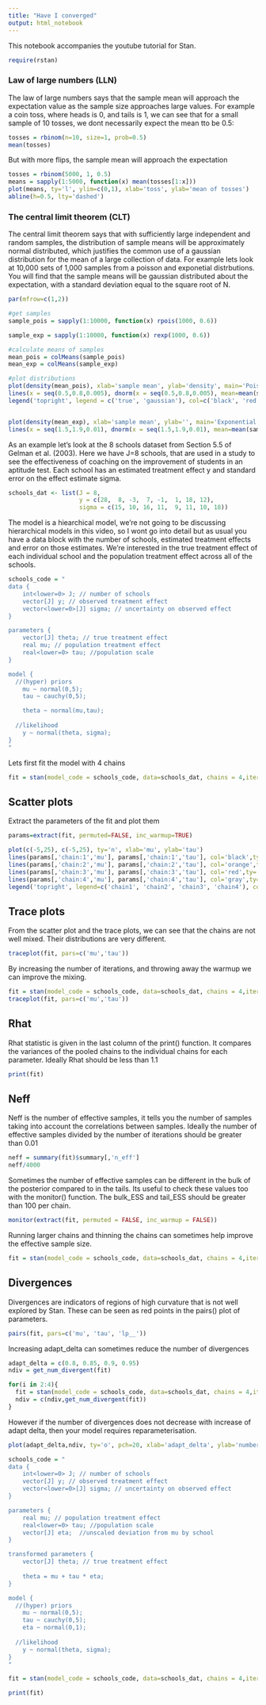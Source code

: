 ```yaml
---
title: "Have I converged"
output: html_notebook
---
```



This notebook accompanies the youtube tutorial for Stan.
```r
require(rstan)
```

### Law of large numbers (LLN)
The law of large numbers says that the sample mean will approach the expectation value as the sample size approaches large values. For example a coin toss, where heads is 0, and tails is 1, we can see that for a small sample of 10 tosses, we dont necessarily expect the mean tto be 0.5: 

```r
tosses = rbinom(n=10, size=1, prob=0.5)
mean(tosses)
```

But with more flips, the sample mean will approach the expectation

```r
tosses = rbinom(5000, 1, 0.5) 
means = sapply(1:5000, function(x) mean(tosses[1:x]))
plot(means, ty='l', ylim=c(0,1), xlab='toss', ylab='mean of tosses')
abline(h=0.5, lty='dashed')
```

### The central limit theorem (CLT)
The central limit theorem says that with sufficiently large independent and random samples, the distribution of sample means will be approximately normal distributed, which justifies the common use of a gaussian distribution for the mean of a large collection of data. For example lets look at 10,000 sets of 1,000 samples from a poisson and exponetial distrbutions. You will find that the sample means will be gaussian distributed about the expectation, with a standard deviation equal to the square root of N. 

```r
par(mfrow=c(1,2))

#get samples
sample_pois = sapply(1:10000, function(x) rpois(1000, 0.6))

sample_exp = sapply(1:10000, function(x) rexp(1000, 0.6))

#calculate means of samples 
mean_pois = colMeans(sample_pois)
mean_exp = colMeans(sample_exp)

#plot distributions
plot(density(mean_pois), xlab='sample mean', ylab='density', main='Poisson distribution')
lines(x = seq(0.5,0.8,0.005), dnorm(x = seq(0.5,0.8,0.005), mean=mean(sample_pois), sd=sd(sample_pois)/sqrt(1000)), col='red', lty='dotted') #plot the gaussian approximation
legend('topright', legend = c('true', 'gaussian'), col=c('black', 'red'), lty=c('solid', 'dotted'), bty='n')


plot(density(mean_exp), xlab='sample mean', ylab='', main='Exponential distribution')
lines(x = seq(1.5,1.9,0.01), dnorm(x = seq(1.5,1.9,0.01), mean=mean(sample_exp), sd=sd(sample_exp)/sqrt(1000)), col='red', lty='dotted') #plot the gaussian approximation
```


As an example let's look at the 8 schools dataset from Section 5.5 of Gelman et al. (2003). Here we have J=8 schools, that are used in a study to see the effectiveness of coaching on the improvement of students in an aptitude test. Each school has an estimated treatment effect y and standard error on the effect estimate sigma.

```r
schools_dat <- list(J = 8, 
                    y = c(28,  8, -3,  7, -1,  1, 18, 12),
                    sigma = c(15, 10, 16, 11,  9, 11, 10, 18))

```

The model is a hiearchical model, we're not going to be discussing hierarchical models in this video, so I  wont go into detail but as usual you have a data block with the number of schools, estimated treatment effects and error on those estimates. We're interested in the true treatment effect of each individual school and the population treatment effect across all of the schools. 

```r
schools_code = "
data {
    int<lower=0> J; // number of schools
    vector[J] y; // observed treatment effect
    vector<lower=0>[J] sigma; // uncertainty on observed effect
}

parameters {
    vector[J] theta; // true treatment effect
    real mu; // population treatment effect
    real<lower=0> tau; //population scale
}

model {
  //(hyper) priors
    mu ~ normal(0,5);
    tau ~ cauchy(0,5);

    theta ~ normal(mu,tau);
  
  //likelihood
    y ~ normal(theta, sigma);
}
"
```


Lets first fit the model with 4 chains 
```r
fit = stan(model_code = schools_code, data=schools_dat, chains = 4,iter = 20)
```

## Scatter plots

Extract the parameters of the fit and plot them
```r
params=extract(fit, permuted=FALSE, inc_warmup=TRUE)
```

```r
plot(c(-5,25), c(-5,25), ty='n', xlab='mu', ylab='tau')
lines(params[,'chain:1','mu'], params[,'chain:1','tau'], col='black',ty='o', pch=20)
lines(params[,'chain:2','mu'], params[,'chain:2','tau'], col='orange',ty='o', pch=20)
lines(params[,'chain:3','mu'], params[,'chain:3','tau'], col='red',ty='o', pch=20)
lines(params[,'chain:4','mu'], params[,'chain:4','tau'], col='gray',ty='o', pch=20)
legend('topright', legend=c('chain1', 'chain2', 'chain3', 'chain4'), col=c('black', 'orange', 'red', 'gray'), lty='solid', bty='n')
```

## Trace plots

From the scatter plot and the trace plots, we can see that the chains are not well mixed. Their distributions are very different. 

```r
traceplot(fit, pars=c('mu','tau'))
```

By increasing the number of iterations, and throwing away the warmup we can improve the mixing.

```r
fit = stan(model_code = schools_code, data=schools_dat, chains = 4,iter = 1000)
traceplot(fit, pars=c('mu','tau'))
```

## Rhat 
Rhat statistic is given in the last column of the print() function. It compares the variances of the pooled chains to the individual chains for each parameter. Ideally Rhat should be less than 1.1 
```r
print(fit)
```

## Neff
Neff is the number of effective samples, it tells you the number of samples taking into account the correlations between samples. Ideally the number of effective samples divided by the number of iterations should be greater than 0.01
```r
neff = summary(fit)$summary[,'n_eff']
neff/4000
```

Sometimes the number of effective samples can be different in the bulk of the posterior compared to in the tails. Its useful to check these values too with the monitor() function. The bulk_ESS and tail_ESS should be greater than 100 per chain. 
```r
monitor(extract(fit, permuted = FALSE, inc_warmup = FALSE))
```

Running larger chains and thinning the chains can sometimes help improve the effective sample size.
```r
fit = stan(model_code = schools_code, data=schools_dat, chains = 4,iter = 10000, warmup = 500)
```

## Divergences 

Divergences are indicators of regions of high curvature that is not well explored by Stan. These can be seen as red points in the pairs() plot of parameters. 
```r
pairs(fit, pars=c('mu', 'tau', 'lp__'))
```

Increasing adapt_delta can sometimes reduce the number of divergences 

```r

adapt_delta = c(0.8, 0.85, 0.9, 0.95)
ndiv = get_num_divergent(fit)

for(i in 2:4){
  fit = stan(model_code = schools_code, data=schools_dat, chains = 4,iter = 10000, warmup = 500,control=list(adapt_delta=adapt_delta[i]))
  ndiv = c(ndiv,get_num_divergent(fit))
}
```

However if the number of divergences does not decrease with increase of adapt delta, then your model requires reparameterisation. 


```r
plot(adapt_delta,ndiv, ty='o', pch=20, xlab='adapt_delta', ylab='number of divergences')
```


```r
schools_code = "
data {
    int<lower=0> J; // number of schools
    vector[J] y; // observed treatment effect
    vector<lower=0>[J] sigma; // uncertainty on observed effect
}

parameters {
    real mu; // population treatment effect
    real<lower=0> tau; //population scale
    vector[J] eta;  //unscaled deviation from mu by school
}

transformed parameters {
    vector[J] theta; // true treatment effect
    
    theta = mu + tau * eta; 
}

model {
  //(hyper) priors
    mu ~ normal(0,5);
    tau ~ cauchy(0,5);
    eta ~ normal(0,1);
    
  //likelihood
    y ~ normal(theta, sigma);
}
"
```

```r
fit = stan(model_code = schools_code, data=schools_dat, chains = 4,iter = 10000, warmup = 500, control = list(adapt_delta=0.95))
```
```r
print(fit)
```






